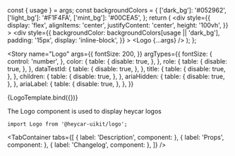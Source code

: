 

<!-- Meta -->

<Meta title="Components/Logo" component={Logo} argTypes={{}} />

  const { usage } = args;
  const backgroundColors = {
    ['dark_bg']: '#052962',
    ['light_bg']: '#F1F4FA',
    ['mint_bg']: '#00CEA5',
  };
  return (
    <div
      style={{
        display: 'flex',
        alignItems: 'center',
        justifyContent: 'center',
        height: '100vh',
      }}
    >
      <div
        style={{
          backgroundColor: backgroundColors[usage || 'dark_bg'],
          padding: '15px',
          display: 'inline-block',
        }}
      >
        <Logo {...args} />
      </div>
    </div>
  );
};

<!-- Canvas -->

<Story
  name="Logo"
  args={{
    fontSize: 200,
  }}
  argTypes={{
    fontSize: {
      control: 'number',
    },
    color: {
      table: {
        disable: true,
      },
    },
    role: {
      table: {
        disable: true,
      },
    },
    dataTestId: {
      table: {
        disable: true,
      },
    },
    title: {
      table: {
        disable: true,
      },
    },
    children: {
      table: {
        disable: true,
      },
    },
    ariaHidden: {
      table: {
        disable: true,
      },
    },
    ariaLabel: {
      table: {
        disable: true,
      },
    },
  }}
>
  {LogoTemplate.bind({})}
</Story>

<!-- Docs -->

<ComponentHeader
  name="Logo"
  version={version}
  stage={3}
  design="https://www.figma.com/file/rrvkvQEoVTOHa7MzyKSaoz/OTP-Global-Design-System?node-id=1073%3A116234"
/>

The Logo component is used to display heycar logos

```tsx
import Logo from '@heycar-uikit/logo';
```

<!-- Description -->

<TabContainer
  tabs={[
    { label: 'Description', component: <Description /> },
    { label: 'Props', component: <Props of={Logo} /> },
    { label: 'Changelog', component: <Changelog /> },
  ]}
/>
